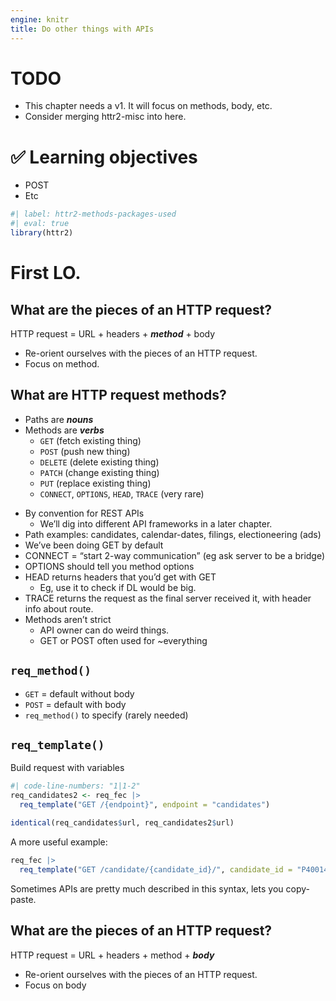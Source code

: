 ```yaml
---
engine: knitr
title: Do other things with APIs
---
```


# TODO

::: nonincremental
-   This chapter needs a v1. It will focus on methods, body, etc.
-   Consider merging httr2-misc into here.
:::


# ️✅ Learning objectives

::: nonincremental
-   POST
-   Etc
:::

```r
#| label: httr2-methods-packages-used
#| eval: true
library(httr2)
```

# First LO.

## What are the pieces of an HTTP request?

HTTP request = URL + headers + ***method*** + body

::: notes
-   Re-orient ourselves with the pieces of an HTTP request.
-   Focus on method.
:::

## What are HTTP request methods?

-   Paths are ***nouns***
-   Methods are ***verbs***
    -   `GET` (fetch existing thing)
    -   `POST` (push new thing)
    -   `DELETE` (delete existing thing)
    -   `PATCH` (change existing thing)
    -   `PUT` (replace existing thing)
    -   `CONNECT`, `OPTIONS`, `HEAD`, `TRACE` (very rare)

::: notes
-   By convention for REST APIs
    -   We'll dig into different API frameworks in a later chapter.
-   Path examples: candidates, calendar-dates, filings, electioneering (ads)
-   We've been doing GET by default
-   CONNECT = "start 2-way communication" (eg ask server to be a bridge)
-   OPTIONS should tell you method options
-   HEAD returns headers that you'd get with GET
    -   Eg, use it to check if DL would be big.
-   TRACE returns the request as the final server received it, with header info about route.
-   Methods aren't strict
    -   API owner can do weird things.
    -   GET or POST often used for ~everything
:::

## `req_method()`

-   `GET` = default without body
-   `POST` = default with body
-   `req_method()` to specify (rarely needed)

## `req_template()`

::: fragment
Build request with variables

```r
#| code-line-numbers: "1|1-2"
req_candidates2 <- req_fec |> 
  req_template("GET /{endpoint}", endpoint = "candidates")
```
:::

::: fragment
```r
identical(req_candidates$url, req_candidates2$url)
```
:::

::: fragment
A more useful example:
```r
req_fec |> 
  req_template("GET /candidate/{candidate_id}/", candidate_id = "P40014052")
```
:::

::: notes
Sometimes APIs are pretty much described in this syntax, lets you copy-paste.
:::

## What are the pieces of an HTTP request?

HTTP request = URL + headers + method + ***body***

::: notes
-   Re-orient ourselves with the pieces of an HTTP request.
-   Focus on body
:::
